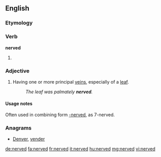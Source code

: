 ==English==

===Etymology===
{{suffix|nerve|ed}}

===Verb===
'''nerved'''
# {{past of|nerve}}

===Adjective===
{{en-adj}}
# {{botany}} Having one or more principal [[veins]], especially of a [[leaf]].
#: ''The leaf was palmately '''nerved'''.''

====Usage notes====
Often used in combining form [[-nerved]], as 7-nerved.

===Anagrams===
* [[Denver#English|Denver]], [[vender#English|vender]]

[[de:nerved]]
[[fa:nerved]]
[[fr:nerved]]
[[it:nerved]]
[[hu:nerved]]
[[mg:nerved]]
[[vi:nerved]]